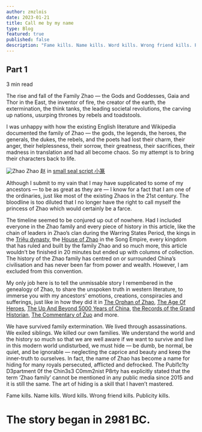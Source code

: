 ```yaml
---
author: zmzlois
date: 2023-01-21
title: Call me by my name
type: Blog
featured: true
published: false
description: "Fame kills. Name kills. Word kills. Wrong friend kills. Publicity kills."
---
```


## Part 1



3 min read


The rise and fall of the Family Zhao — the Gods and Goddesses, Gaia and Thor in the East, the inventor of fire, the creator of the earth, the extermination, the think tanks, the leading societal revolutions, the carving up nations, usurping thrones by rebels and toadstools.

I was unhappy with how the existing English literature and Wikipedia documented the family of Zhao — the gods, the legends, the heroes, the generals, the dukes, the rebels, and the poets had lost their charm, their anger, their helplessness, their sorrow, their greatness, their sacrifices, their madness in translation and had all become chaos. So my attempt is to bring their characters back to life.

![Zhao](https://miro.medium.com/v2/resize:fit:926/format:webp/1*C5kASleB2UvrqmZ3pGV4bw.jpeg
)
Zhao 赵 in [small seal script 小篆](https://en.wikipedia.org/wiki/Small_seal_script)

Although I submit to my vain that I may have supplicated to some of my ancestors — to be as great as they are — I know for a fact that I am one of the ordinaries, just like most of the existing Zhaos in the 21st century. The bloodline is too diluted that I no longer have the right to call myself the princess of Zhao which would certainly be a farce.

The timeline seemed to be conjured up out of nowhere. Had I included everyone in the Zhao family and every piece of history in this article, like the chain of leaders in Zhao’s clan during the Warring States Period, the kings in the [Triệu dynasty](https://en.wikipedia.org/wiki/Tri%E1%BB%87u_dynasty), the [House of Zhao](https://en.wikipedia.org/wiki/House_of_Zhao) in the Song Empire, every kingdom that has ruled and built by the family Zhao and so much more, this article wouldn’t be finished in 20 minutes but ended up with columns of collection. The history of the Zhao family has centred on or surrounded China’s civilisation and has never been far from power and wealth. However, I am excluded from this convention.

My only job here is to tell the unmissable story I remembered in the genealogy of Zhao, to share the unspoken truth in western literature, to immerse you with my ancestors' emotions, creations, conspiracies and sufferings, just like in how they did it in [The Orphan of Zhao](https://www.youtube.com/watch?v=Pd__W_hG340&ab_channel=RoyalShakespeareCompany), [The Age Of Heroes](https://mydramalist.com/11240-the-age-of-heroes), [The Up And Beyond 5000 Years of China](https://zh.m.wikipedia.org/zh-hans/%E4%B8%8A%E4%B8%8B%E4%BA%94%E5%8D%83%E5%B9%B4), [the Records of the Grand Historian](https://www.amazon.com/Records-Grand-Historian-Qin-Dynasty/dp/0231081693), [The Commentary of Zuo](https://en.wikipedia.org/wiki/Zuo_Zhuan) and more.

We have survived family extermination. We lived through assassinations. We exiled siblings. We killed our own families. We understand the world and the history so much so that we are well aware if we want to survive and live in this modern world undisturbed, we must hide — be dumb, be normal, be quiet, and be ignorable — neglecting the caprice and beauty and keep the inner-truth to ourselves. In fact, the name of Zhao has become a name for hiding for many royals persecuted, afflicted and defrocked. The Publ1c1ty D3partment 0f the Chin3s3 C0mm2nist P8rty has explicitly stated that the term ‘Zhao family’ cannot be mentioned in any public media since 2015 and it is still the same. The art of hiding is a skill that I haven’t mastered.

Fame kills. Name kills. Word kills. Wrong friend kills. Publicity kills.

# The story began in 2981 BC.
